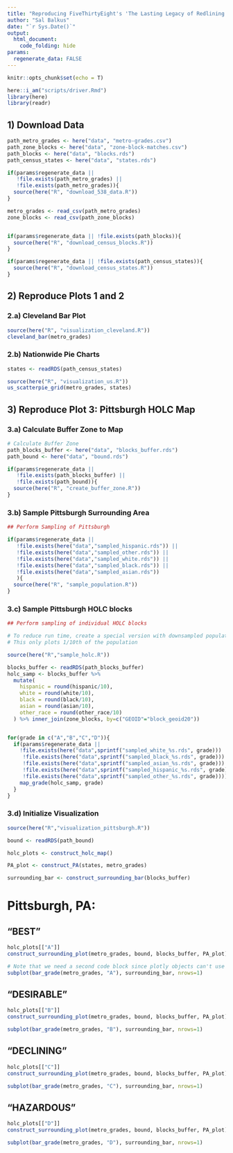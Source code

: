 ```yaml
---
title: "Reproducing FiveThirtyEight's 'The Lasting Legacy of Redlining'"
author: "Sal Balkus"
date: "`r Sys.Date()`"
output: 
  html_document:
    code_folding: hide
params:
  regenerate_data: FALSE
---
```


```r
knitr::opts_chunk$set(echo = T)

here::i_am("scripts/driver.Rmd")
library(here)
library(readr)
```


## 1) Download Data

```r

path_metro_grades <- here("data", "metro-grades.csv")
path_zone_blocks <- here("data", "zone-block-matches.csv")
path_blocks <- here("data", "blocks.rds")
path_census_states <- here("data", "states.rds")

if(params$regenerate_data || 
   !file.exists(path_metro_grades) || 
   !file.exists(path_metro_grades)){
  source(here("R", "download_538_data.R"))
}

metro_grades <- read_csv(path_metro_grades)
zone_blocks <- read_csv(path_zone_blocks)


if(params$regenerate_data || !file.exists(path_blocks)){
  source(here("R", "download_census_blocks.R"))
}

if(params$regenerate_data || !file.exists(path_census_states)){
  source(here("R", "download_census_states.R"))
}

```


## 2) Reproduce Plots 1 and 2

### 2.a) Cleveland Bar Plot

```r
source(here("R", "visualization_cleveland.R"))
cleveland_bar(metro_grades)

```

### 2.b) Nationwide Pie Charts

```r
states <- readRDS(path_census_states)

source(here("R", "visualization_us.R"))
us_scatterpie_grid(metro_grades, states)

```

## 3) Reproduce Plot 3: Pittsburgh HOLC Map

### 3.a) Calculate Buffer Zone to Map

```r

# Calculate Buffer Zone
path_blocks_buffer <- here("data", "blocks_buffer.rds")
path_bound <- here("data", "bound.rds")

if(params$regenerate_data || 
   !file.exists(path_blocks_buffer) ||
   !file.exists(path_bound)){
  source(here("R", "create_buffer_zone.R"))
}
```

### 3.b) Sample Pittsburgh Surrounding Area

```r
## Perform Sampling of Pittsburgh

if(params$regenerate_data || 
   !file.exists(here("data","sampled_hispanic.rds")) ||
   !file.exists(here("data","sampled_other.rds")) ||
   !file.exists(here("data","sampled_white.rds")) ||
   !file.exists(here("data","sampled_black.rds")) ||
   !file.exists(here("data","sampled_asian.rds"))
   ){
  source(here("R", "sample_population.R"))
}
```

### 3.c) Sample Pittsburgh HOLC blocks

```r
## Perform sampling of individual HOLC blocks

# To reduce run time, create a special version with downsampled population
# This only plots 1/10th of the population

source(here("R","sample_holc.R"))

blocks_buffer <- readRDS(path_blocks_buffer)
holc_samp <- blocks_buffer %>% 
  mutate(
    hispanic = round(hispanic/10),
    white = round(white/10),
    black = round(black/10),
    asian = round(asian/10),
    other_race = round(other_race/10)
  ) %>% inner_join(zone_blocks, by=c("GEOID"="block_geoid20"))


for(grade in c("A","B","C","D")){
  if(params$regenerate_data ||
    !file.exists(here("data",sprintf("sampled_white_%s.rds", grade))) ||
     !file.exists(here("data",sprintf("sampled_black_%s.rds", grade))) ||
     !file.exists(here("data",sprintf("sampled_asian_%s.rds", grade))) ||
     !file.exists(here("data",sprintf("sampled_hispanic_%s.rds", grade))) ||
     !file.exists(here("data",sprintf("sampled_other_%s.rds", grade)))){
    map_grade(holc_samp, grade)
  }
}
```

### 3.d) Initialize Visualization

```r
source(here("R","visualization_pittsburgh.R"))

bound <- readRDS(path_bound)

holc_plots <- construct_holc_map()

PA_plot <- construct_PA(states, metro_grades)

surrounding_bar <- construct_surrounding_bar(blocks_buffer)

```


# Pittsburgh, PA: {.tabset .tabset-pills}

## "BEST" 

```r
holc_plots[["A"]]
construct_surrounding_plot(metro_grades, bound, blocks_buffer, PA_plot)

```


```r
# Note that we need a second code block since plotly objects can't use out.width
subplot(bar_grade(metro_grades, "A"), surrounding_bar, nrows=1)

```

## "DESIRABLE" 

```r
holc_plots[["B"]]
construct_surrounding_plot(metro_grades, bound, blocks_buffer, PA_plot)
```

```r
subplot(bar_grade(metro_grades, "B"), surrounding_bar, nrows=1)
```

## "DECLINING" 

```r
holc_plots[["C"]]
construct_surrounding_plot(metro_grades, bound, blocks_buffer, PA_plot)
```

```r
subplot(bar_grade(metro_grades, "C"), surrounding_bar, nrows=1)
```

## "HAZARDOUS" 

```r
holc_plots[["D"]]
construct_surrounding_plot(metro_grades, bound, blocks_buffer, PA_plot)
```

```r
subplot(bar_grade(metro_grades, "D"), surrounding_bar, nrows=1)
```


